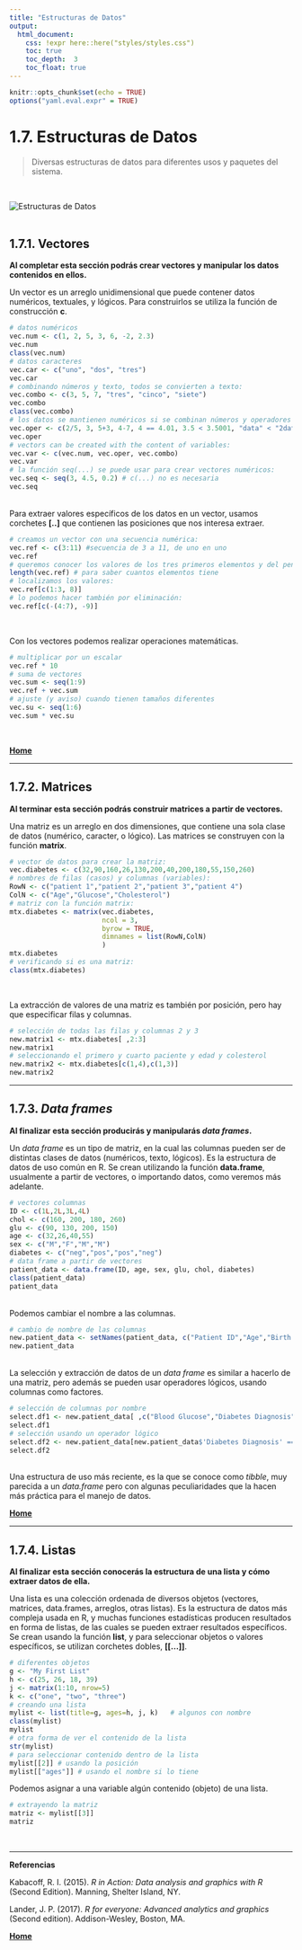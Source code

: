 ```yaml
---
title: "Estructuras de Datos"
output:
  html_document:
    css: !expr here::here("styles/styles.css")
    toc: true
    toc_depth:  3
    toc_float: true
---
```


```r
knitr::opts_chunk$set(echo = TRUE)
options("yaml.eval.expr" = TRUE)
```

# 1.7. Estructuras de Datos  
> Diversas estructuras de datos para diferentes usos y paquetes del sistema.  

\

![Estructuras de Datos](./media/data-estruct.png)  
\

## 1.7.1. Vectores  
__Al completar esta sección podrás crear vectores y manipular los datos contenidos en ellos.__  

Un vector es un arreglo unidimensional que puede contener datos numéricos, textuales, y lógicos.  Para construirlos se utiliza la función de construcción __c__.  
```r
# datos numéricos
vec.num <- c(1, 2, 5, 3, 6, -2, 2.3)
vec.num
class(vec.num)
# datos caracteres
vec.car <- c("uno", "dos", "tres")
vec.car
# combinando números y texto, todos se convierten a texto:
vec.combo <- c(3, 5, 7, "tres", "cinco", "siete")
vec.combo
class(vec.combo)
# los datos se mantienen numéricos si se combinan números y operadores lógicos:
vec.oper <- c(2/5, 3, 5+3, 4-7, 4 == 4.01, 3.5 < 3.5001, "data" < "2data")
vec.oper
# vectors can be created with the content of variables:
vec.var <- c(vec.num, vec.oper, vec.combo)
vec.var
# la función seq(...) se puede usar para crear vectores numéricos:
vec.seq <- seq(3, 4.5, 0.2) # c(...) no es necesaria
vec.seq
```

\
Para extraer valores específicos de los datos en un vector, usamos corchetes __[..]__ que contienen las posiciones que nos interesa extraer.
```r
# creamos un vector con una secuencia numérica: 
vec.ref <- c(3:11) #secuencia de 3 a 11, de uno en uno
vec.ref
# queremos conocer los valores de los tres primeros elementos y del penúltimo elemento
length(vec.ref) # para saber cuantos elementos tiene
# localizamos los valores:
vec.ref[c(1:3, 8)] 
# lo podemos hacer también por eliminación:
vec.ref[c(-(4:7), -9)]
```
\

Con los vectores podemos realizar operaciones matemáticas.
```r
# multiplicar por un escalar
vec.ref * 10
# suma de vectores
vec.sum <- seq(1:9)
vec.ref + vec.sum
# ajuste (y aviso) cuando tienen tamaños diferentes
vec.su <- seq(1:6)
vec.sum * vec.su
```
\

[  __Home__](https://dsfernandez.github.io/tallerR-basico/index.html)   

***  

## 1.7.2. Matrices  
__Al terminar esta sección podrás construir matrices a partir de vectores.__  

Una matriz es un arreglo en dos dimensiones, que contiene una sola clase de datos (numérico, caracter, o lógico).  Las matrices se construyen con la función __matrix__.
```r
# vector de datos para crear la matriz:
vec.diabetes <- c(32,90,160,26,130,200,40,200,180,55,150,260)
# nombres de filas (casos) y columnas (variables):
RowN <- c("patient 1","patient 2","patient 3","patient 4")
ColN <- c("Age","Glucose","Cholesterol")
# matriz con la función matrix:
mtx.diabetes <- matrix(vec.diabetes,
                       ncol = 3,
                       byrow = TRUE,
                       dimnames = list(RowN,ColN)
                       )
mtx.diabetes
# verificando si es una matriz:
class(mtx.diabetes)
```
\

La extracción de valores de una matriz es también por posición, pero hay que especificar filas y columnas.
```r
# selección de todas las filas y columnas 2 y 3
new.matrix1 <- mtx.diabetes[ ,2:3]
new.matrix1
# seleccionando el primero y cuarto paciente y edad y colesterol
new.matrix2 <- mtx.diabetes[c(1,4),c(1,3)]
new.matrix2
```

***  

## 1.7.3. _Data frames_  
__Al finalizar esta sección producirás y manipularás _data frames_.__  

Un _data frame_ es un tipo de matriz, en la cual las columnas pueden ser de distintas clases de datos (numéricos, texto, lógicos).  Es la estructura de datos de uso común en R. Se crean utilizando la función __data.frame__, usualmente a partir de vectores, o importando datos, como veremos más adelante.  
```r
# vectores columnas
ID <- c(1L,2L,3L,4L)
chol <- c(160, 200, 180, 260)
glu <- c(90, 130, 200, 150)
age <- c(32,26,40,55)
sex <- c("M","F","M","M")
diabetes <- c("neg","pos","pos","neg")
# data frame a partir de vectores
patient_data <- data.frame(ID, age, sex, glu, chol, diabetes)
class(patient_data)
patient_data
```
\
Podemos cambiar el nombre a las columnas.
```r
# cambio de nombre de las columnas
new.patient_data <- setNames(patient_data, c("Patient ID","Age","Birth Sex","Blood Glucose","Cholesterol","Diabetes Diagnosis"))
new.patient_data
```
\
La selección y extracción de datos de un _data frame_ es similar a hacerlo de una matriz, pero además se pueden usar operadores lógicos, usando columnas como factores.
```r
# selección de columnas por nombre
select.df1 <- new.patient_data[ ,c("Blood Glucose","Diabetes Diagnosis")]
select.df1
# selección usando un operador lógico
select.df2 <- new.patient_data[new.patient_data$'Diabetes Diagnosis' == "pos",]
select.df2
```
\
Una estructura de uso más reciente, es la que se conoce como _tibble_, muy parecida a un _data.frame_ pero con algunas peculiaridades que la hacen más práctica para el manejo de datos.
\

[  __Home__](https://dsfernandez.github.io/tallerR-basico/index.html)   

***  

## 1.7.4. Listas  
__Al finalizar esta sección conocerás la estructura de una lista y cómo extraer datos de ella.__  

Una lista es una colección ordenada de diversos objetos (vectores, matrices, data.frames, arreglos, otras listas).  Es la estructura de datos más compleja usada en R, y muchas funciones estadísticas producen resultados en forma de listas, de las cuales se pueden extraer resultados específicos.  Se crean usando la función __list__, y para seleccionar objetos o valores específicos, se utilizan corchetes dobles, __[[...]]__.  
```r
# diferentes objetos
g <- "My First List"
h <- c(25, 26, 18, 39)
j <- matrix(1:10, nrow=5)
k <- c("one", "two", "three")
# creando una lista
mylist <- list(title=g, ages=h, j, k)	# algunos con nombre
class(mylist)
mylist
# otra forma de ver el contenido de la lista
str(mylist)
# para seleccionar contenido dentro de la lista
mylist[[2]]	# usando la posición
mylist[["ages"]] # usando el nombre si lo tiene
```
Podemos asignar a una variable algún contenido (objeto) de una lista.
```r
# extrayendo la matriz
matriz <- mylist[[3]]
matriz
```
\

***  


__Referencias__  

Kabacoff, R. I. (2015). _R in Action: Data analysis and graphics with R_ (Second Edition). Manning, Shelter Island, NY.

Lander, J. P. (2017). _R for everyone: Advanced analytics and graphics_ (Second edition). Addison-Wesley, Boston, MA.
\

[  __Home__](https://dsfernandez.github.io/tallerR-basico/index.html)   
\





